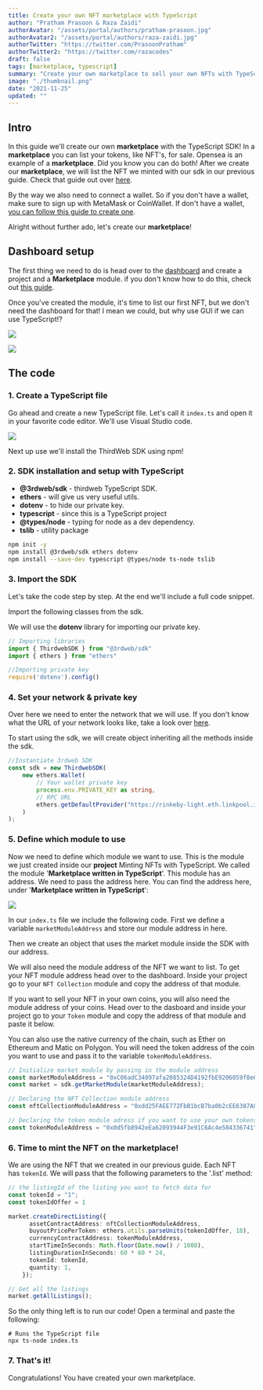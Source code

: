 ```yaml
---
title: Create your own NFT marketplace with TypeScript
author: "Pratham Prasoon & Raza Zaidi"
authorAvatar: "/assets/portal/authors/pratham-prasoon.jpg"
authorAvatar2: "/assets/portal/authors/raza-zaidi.jpg"
authorTwitter: "https://twitter.com/PrasoonPratham"
authorTwitter2: "https://twitter.com/razacodes"
draft: false
tags: [marketplace, typescript]
summary: "Create your own marketplace to sell your own NFTs with TypeScript"
image: "./thumbnail.png"
date: "2021-11-25"
updated: ""
---
```


## Intro

In this guide we'll create our own **marketplace** with the TypeScript SDK! In a **marketplace** you can list your tokens, like NFT's, for sale. Opensea is an example of a **marketplace**. Did you know you can do both! After we create our **marketplace**, we will list the NFT we minted with our sdk in our previous guide. Check that guide out over [here](/portal/guides/mint-nft-collection-using-typescript-sdk).

By the way we also need to connect a wallet. So if you don't have a wallet, make sure to sign up with MetaMask or CoinWallet. If don't have a wallet, [you can follow this guide to create one](/portal/guides/create-a-metamask-wallet).

Alright without further ado, let's create our **marketplace**!

## Dashboard setup

The first thing we need to do is head over to the [dashboard](/dashboard) and create a project and a **Marketplace** module. if you don't know how to do this, check out [this guide](/portal/learn/introduction).

Once you've created the module, it's time to list our first NFT, but we don't need the dashboard for that! I mean we could, but why use GUI if we can use TypeScript!?

![](./17-marketplace.png)

![](./18-roles.png)

## The code

### 1. Create a TypeScript file

Go ahead and create a new TypeScript file. Let's call it `index.ts` and open it in your favorite code editor. We'll use Visual Studio code.

![](./19-jsfile.png)

Next up use we'll install the ThirdWeb SDK using npm!

### 2. SDK installation and setup with TypeScript

- **@3rdweb/sdk** - thirdweb TypeScript SDK.
- **ethers** - will give us very useful utils.
- **dotenv** - to hide our private key.
- **typescript** - since this is a TypeScript project
- **@types/node** - typing for node as a dev dependency.
- **tslib** - utility package

```bash
npm init -y
npm install @3rdweb/sdk ethers dotenv
npm install --save-dev typescript @types/node ts-node tslib
```

### 3. Import the SDK

Let's take the code step by step. At the end we'll include a full code snippet.

Import the following classes from the sdk.

We will use the **dotenv** library for importing our private key.

```tsx:index.ts
// Importing libraries
import { ThirdwebSDK } from "@3rdweb/sdk"
import { ethers } from "ethers"

//Importing private key
require('dotenv').config()

```

### 4. Set your network & private key

Over here we need to enter the network that we will use. If you don't know what the URL of your network looks like, take a look over [here](https://chainlist.org/).

To start using the sdk, we will create object inheriting all the methods inside the sdk.

```tsx:index.ts
//Instantiate 3rdweb SDK
const sdk = new ThirdwebSDK(
    new ethers.Wallet(
        // Your wallet private key
        process.env.PRIVATE_KEY as string,
        // RPC URL
        ethers.getDefaultProvider("https://rinkeby-light.eth.linkpool.io/")
    )
);

```

### 5. Define which module to use

Now we need to define which module we want to use. This is the module we just created inside our **project** Minting NFTs with TypeScript. We called the module '**Marketplace written in TypeScript**'. This module has an address. We need to pass the address here. You can find the address here, under '**Marketplace written in TypeScript**':

![](./20-module.png)

In our `index.ts` file we include the following code. First we define a variable `marketModuleAddress` and store our module address in here.

Then we create an object that uses the market module inside the SDK with our address.

We will also need the module address of the NFT we want to list. To get your NFT module address head over to the dashboard. Inside your project go to your `NFT Collection` module and copy the address of that module.

If you want to sell your NFT in your own coins, you will also need the module address of your coins. Head over to the dasboard and inside your project go to your `Token` module and copy the address of that module and paste it below.

You can also use the native currency of the chain, such as Ether on Ethereum and Matic on Polygon.
You will need the token address of the coin you want to use and pass it to the variable `tokenModuleAddress`.

```tsx:index.ts
// Initialize market module by passing in the module address
const marketModuleAddress = "0xC06adC34097afa2085324D4192fbE9206059f8e0"
const market = sdk.getMarketModule(marketModuleAddress);

// Declaring the NFT Collection module address
const nftCollectionModuleAddress = "0xdd25FAEE772FbB1bcB7ba0b2cEE6387A8F82f032"

// Declaring the token module adress if you want to use your own tokens
const tokenModuleAddress = "0x0d5fb8942eEa62093944F3e91C6Ac4e584336741";

```

### 6. Time to mint the NFT on the marketplace!

We are using the NFT that we created in our previous guide. Each NFT has `tokenId`. We will pass that the following parameters to the '.list' method:

```tsx:index.ts
// the listingId of the listing you want to fetch data for
const tokenId = "1";
const tokenIdOffer = 1

market.createDirectListing({
      assetContractAddress: nftCollectionModuleAddress,
      buyoutPricePerToken: ethers.utils.parseUnits(tokenIdOffer, 18),
      currencyContractAddress: tokenModuleAddress,
      startTimeInSeconds: Math.floor(Date.now() / 1000),
      listingDurationInSeconds: 60 * 60 * 24,
      tokenId: tokenId,
      quantity: 1,
    });

// Get all the listings
market.getAllListings();
```

So the only thing left is to run our code! Open a terminal and paste the following:

```bash:virtual-env
# Runs the TypeScript file
npx ts-node index.ts

```

### 7. That's it!

Congratulations! You have created your own marketplace.
